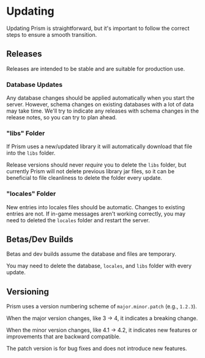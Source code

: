 # Updating

Updating Prism is straightforward, but it's important to follow the correct steps to ensure a smooth transition.

## Releases

Releases are intended to be stable and are suitable for production use. 

### Database Updates

Any database changes should be applied automatically when you start the server. However, schema changes on existing databases with a lot of data may take time. We'll try to indicate any releases with schema changes in the release notes, so you can try to plan ahead.

### "libs" Folder

If Prism uses a new/updated library it will automatically download that file into the `libs` folder.

Release versions should never _require_ you to delete the `libs` folder, but currently Prism will not delete previous library jar files, so it can be beneficial to file cleanliness to delete the folder every update.

### "locales" Folder

New entries into locales files should be automatic. Changes to existing entries are not. If in-game messages aren't working correctly, you may need to deleted the `locales` folder and restart the server.

## Betas/Dev Builds

Betas and dev builds assume the database and files are temporary.

You may need to delete the database, `locales`, and `libs` folder with every update.

## Versioning

Prism uses a version numbering scheme of `major.minor.patch` (e.g., `1.2.3`).

When the major version changes, like 3 -> 4, it indicates a breaking change. 

When the minor version changes, like 4.1 -> 4.2, it indicates new features or improvements that are backward compatible. 

The patch version is for bug fixes and does not introduce new features.